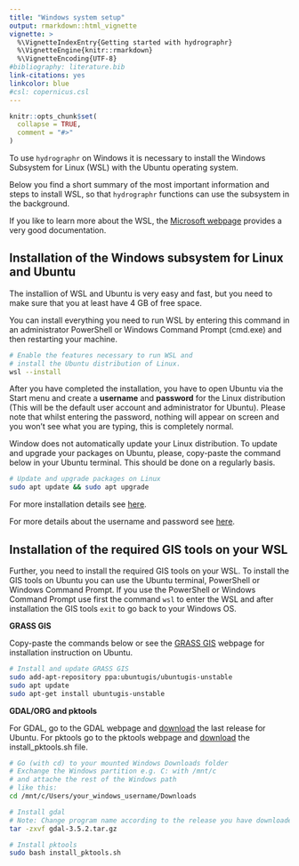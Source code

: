 ```yaml
---
title: "Windows system setup"
output: rmarkdown::html_vignette
vignette: >
  %\VignetteIndexEntry{Getting started with hydrographr}
  %\VignetteEngine{knitr::rmarkdown}
  %\VignetteEncoding{UTF-8}
#bibliography: literature.bib
link-citations: yes
linkcolor: blue
#csl: copernicus.csl
---
```


```r
knitr::opts_chunk$set(
  collapse = TRUE,
  comment = "#>"
)
```

To use `hydrographr` on Windows it is necessary to install the Windows Subsystem for Linux (WSL) with the Ubuntu operating system.

Below you find a short summary of the most important information and steps to install WSL, so that `hydrographr` functions can use the subsystem in the background. 

If you like to learn more about the WSL, the [Microsoft webpage](https://learn.microsoft.com/en-us/windows/wsl/) provides a very good documentation.

## Installation of the Windows subsystem for Linux and Ubuntu

The installion of WSL and Ubuntu is very easy and fast, but you need to make sure that you at least have 4 GB of free space. 

You can install everything you need to run WSL by entering this command in an administrator PowerShell or Windows Command Prompt (cmd.exe) and then restarting your machine.

```bash
# Enable the features necessary to run WSL and 
# install the Ubuntu distribution of Linux. 
wsl --install 
```

After you have completed the installation, you have to open Ubuntu via the Start menu and create a **username** and **password** for the Linux distribution (This will be the default user account and administrator for Ubuntu). Please note that whilst entering the password, nothing will appear on screen and you won't see what you are typing, this is completely normal.

Window does not automatically update your Linux distribution. To update and upgrade your packages on Ubuntu, please, copy-paste the command below in your Ubuntu terminal. This should be done on a regularly basis. 

```bash
# Update and upgrade packages on Linux
sudo apt update && sudo apt upgrade
```

For more installation details see [here](https://learn.microsoft.com/en-us/windows/wsl/install). 

For more details about the username and password see [here](https://learn.microsoft.com/en-us/windows/wsl/setup/environment#set-up-your-linux-username-and-password).


## Installation of the required GIS tools on your WSL

Further, you need to install the required GIS tools on your WSL. To install the GIS tools on Ubuntu you can use the Ubuntu terminal, PowerShell or Windows Command Prompt. If you use the PowerShell or Windows Command Prompt use first the command `wsl` to enter the WSL and after installation the GIS tools `exit` to go back to your Windows OS. 

**GRASS GIS**

Copy-paste the commands below or see the [GRASS GIS](https://grass.osgeo.org/download/linux/) webpage for installation instruction on Ubuntu.

```bash
# Install and update GRASS GIS
sudo add-apt-repository ppa:ubuntugis/ubuntugis-unstable
sudo apt update
sudo apt-get install ubuntugis-unstable
```

**GDAL/ORG and pktools**

For GDAL, go to the GDAL webpage and [download](https://gdal.org/download.html#current-release) the last release for Ubuntu. For pktools go to the pktools webpage and [download](https://pktools.nongnu.org/html/md_installation_linux.html#install_manual) the install_pktools.sh file.

```bash
# Go (with cd) to your mounted Windows Downloads folder
# Exchange the Windows partition e.g. C: with /mnt/c
# and attache the rest of the Windows path
# like this:
cd /mnt/c/Users/your_windows_username/Downloads

# Install gdal
# Note: Change program name according to the release you have downloaded.
tar -zxvf gdal-3.5.2.tar.gz 

# Install pktools
sudo bash install_pktools.sh
```

